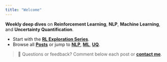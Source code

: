 ```yaml
---
title: "Welcome"
---
```


**Weekly deep dives** on **Reinforcement Learning**, **NLP**, **Machine Learning**, and **Uncertainty Quantification**.

- Start with the **[RL Exploration Series](posts/rl/index.qmd)**.
- Browse all **[Posts](posts/index.qmd)** or jump to **[NLP](posts/nlp/index.qmd)**, **[ML](posts/ml/index.qmd)**, **[UQ](posts/uq/index.qmd)**.

> 👋 Questions or feedback? Comment below each post or **[contact me](contact.qmd)**. 